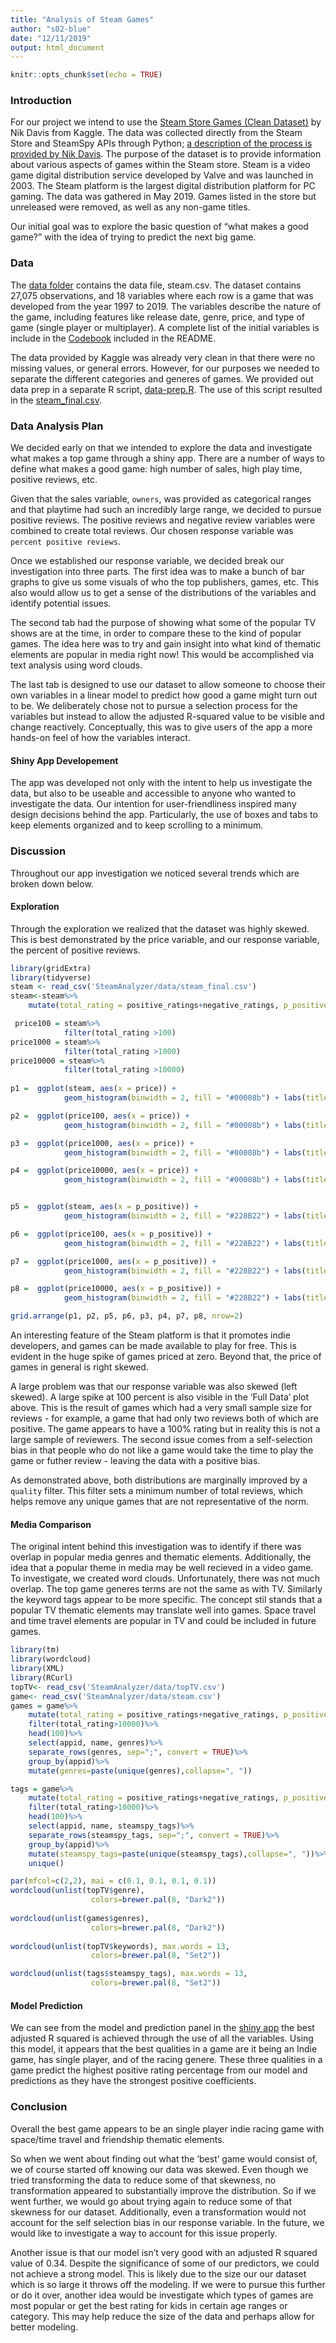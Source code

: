 ```yaml
---
title: "Analysis of Steam Games"
author: "s02-blue"
date: "12/11/2019"
output: html_document
---
```


```r
knitr::opts_chunk$set(echo = TRUE)
```

### Introduction

For our project we intend to use the [Steam Store Games (Clean Dataset)](https://www.kaggle.com/nikdavis/steam-store-games) by Nik Davis from Kaggle. The data was collected directly from the Steam Store and SteamSpy APIs through Python; [a description of the process is provided by Nik Davis](https://nik-davis.github.io/posts/2019/steam-data-collection/). The purpose of the dataset is to provide information about various aspects of games within the Steam store. Steam is a video game digital distribution service developed by Valve and was launched in 2003. The Steam platform is the largest digital distribution platform for PC gaming. The data was gathered in May 2019. Games listed in the store but unreleased were removed, as well as any non-game titles.

Our initial goal was to explore the basic question of "what makes a good game?" with the idea of trying to predict the next big game.

### Data

The [data folder](https://github.com/sta518/team-project-s02-blue/tree/master/SteamAnalyzer/data) contains the data file, steam.csv. The dataset contains 27,075 observations, and 18 variables where each row is a game that was developed from the year 1997 to 2019. The variables describe the nature of the game, including features like release date, genre, price, and type of game (single player or multiplayer). A complete list of the initial variables is include in the [Codebook](https://github.com/sta518/team-project-s02-blue/blob/master/README.md) included in the README. 

The data provided by Kaggle was already very clean in that there were no missing values, or general errors. However, for our purposes we needed to separate the different categories and generes of games. We provided out data prep in a separate R script, [data-prep.R](https://github.com/sta518/team-project-s02-blue/blob/master/data-prep.R). The use of this script resulted in the [steam_final.csv](https://github.com/sta518/team-project-s02-blue/blob/master/SteamAnalyzer/data/steam_final.csv).

### Data Analysis Plan

We decided early on that we intended to explore the data and investigate what makes a top game through a shiny app. There are a number of ways to define what makes a good game: high number of sales, high play time, positive reviews, etc. 

Given that the sales variable, `owners`, was provided as categorical ranges and that playtime had such an incredibly large range, we decided to pursue positive reviews. The positive reviews and negative review variables were combined to create total reviews. Our chosen response variable was `percent positive reviews`.

Once we established our response variable, we decided break our investigation into three parts. The first idea was to make a bunch of bar graphs to give us some visuals of who the top publishers, games, etc. This also would allow us to get a sense of the distributions of the variables and identify potential issues.  

The second tab had the purpose of showing what some of the popular TV shows are at the time, in order to compare these to the kind of popular games. The idea here was to try and gain insight into what kind of thematic elements are popular in media right now! This would be accomplished via text analysis using word clouds. 

The last tab is designed to use our dataset to allow someone to choose their own variables in a linear model to predict how good a game might turn out to be. We deliberately chose not to pursue a selection process for the variables but instead to allow the adjusted R-squared value to be visible and change reactively. Conceptually, this was to give users of the app a more hands-on feel of how the variables interact. 

#### Shiny App Developement

The app was developed not only with the intent to help us investigate the data, but also to be useable and accessible to anyone who wanted to investigate the data. Our intention for user-friendliness inspired many design decisions behind the app. Particularly, the use of boxes and tabs to keep elements organized and to keep scrolling to a minimum.

### Discussion

Throughout our app investigation we noticed several trends which are broken down below. 

#### Exploration

Through the exploration we realized that the dataset was highly skewed. This is best demonstrated by the price variable, and our response variable, the percent of positive reviews. 

```r
library(gridExtra)
library(tidyverse)
steam <- read_csv('SteamAnalyzer/data/steam_final.csv')
steam<-steam%>%
    mutate(total_rating = positive_ratings+negative_ratings, p_positive = positive_ratings/total_rating*100)

 price100 = steam%>%
            filter(total_rating >100)
price1000 = steam%>%
            filter(total_rating >1000)
price10000 = steam%>%
            filter(total_rating >10000)
        
p1 =  ggplot(steam, aes(x = price)) +
            geom_histogram(binwidth = 2, fill = "#00008b") + labs(title= "Full Data", y = "Number of Games", x = "Price of Game ($)") + theme_classic() + theme(axis.text.x = element_text(angle = 45, hjust = 1 ), text = element_text(size=10)) 

p2 =  ggplot(price100, aes(x = price)) +
            geom_histogram(binwidth = 2, fill = "#00008b") + labs(title= "100+ Reviews", y = "Number of Games", x = "Price of Game ($)") + theme_classic() + theme(axis.text.x = element_text(angle = 45, hjust = 1 ), text = element_text(size=10)) 

p3 =  ggplot(price1000, aes(x = price)) +
            geom_histogram(binwidth = 2, fill = "#00008b") + labs(title= "1000+ Reviews", y = "Number of Games", x = "Price of Game ($)") + theme_classic() + theme(axis.text.x = element_text(angle = 45, hjust = 1 ), text = element_text(size=10)) 

p4 =  ggplot(price10000, aes(x = price)) +
            geom_histogram(binwidth = 2, fill = "#00008b") + labs(title= "10000+ Reviews",y = "Number of Games", x = "Price of Game ($)") + theme_classic() + theme(axis.text.x = element_text(angle = 45, hjust = 1 ), text = element_text(size=10)) 


p5 =  ggplot(steam, aes(x = p_positive)) +
            geom_histogram(binwidth = 2, fill = "#228B22") + labs(title= "Full Data", y = "Number of Games", x = "% Positive Reviews") + theme_classic() + theme(axis.text.x = element_text(angle = 45, hjust = 1 ), text = element_text(size=10)) 

p6 =  ggplot(price100, aes(x = p_positive)) +
            geom_histogram(binwidth = 2, fill = "#228B22") + labs(title= "100+ Reviews", y = "Number of Games", x = "% Positive Reviews") + theme_classic() + theme(axis.text.x = element_text(angle = 45, hjust = 1 ), text = element_text(size=10)) 

p7 =  ggplot(price1000, aes(x = p_positive)) +
            geom_histogram(binwidth = 2, fill = "#228B22") + labs(title= "1000+ Reviews", y = "Number of Games", x = "% Positive Reviews") + theme_classic() + theme(axis.text.x = element_text(angle = 45, hjust = 1 ), text = element_text(size=10)) 

p8 =  ggplot(price10000, aes(x = p_positive)) +
            geom_histogram(binwidth = 2, fill = "#228B22") + labs(title= "10000+ Reviews", y = "Number of Games", x = "% Positive Reviews") + theme_classic() + theme(axis.text.x = element_text(angle = 45, hjust = 1 ), text = element_text(size=10)) 

grid.arrange(p1, p2, p5, p6, p3, p4, p7, p8, nrow=2)
```

An interesting feature of the Steam platform is that it promotes indie developers, and games can be made available to play for free. This is evident in the huge spike of games priced at zero. Beyond that, the price of games in general is right skewed. 

A large problem was that our response variable was also skewed (left skewed). A large spike at 100 percent is also visible in the 'Full Data' plot above. This is the result of games which had a very small sample size for reviews - for example, a game that had only two reviews both of which are positive. The game appears to have a 100% rating but in reality this is not a large sample of reviewers. The second issue comes from a self-selection bias in that people who do not like a game would take the time to play the game or futher review - leaving the data with a positive bias. 

As demonstrated above, both distributions are marginally improved by a `quality` filter. This filter sets a minimum number of total reviews, which helps remove any unique games that are not representative of the norm. 



#### Media Comparison

The original intent behind this investigation was to identify if there was overlap in popular media genres and thematic elements. Additionally, the idea that a popular theme in media may be well recieved in a video game. To investigate, we created word clouds. Unfortunately, there was not much overlap. The top game generes terms are not the same as with TV. Similarly the keyword tags appear to be more specific. The concept stil stands that a popular TV thematic elements may translate well into games. Space travel and time travel elements are popular in TV and could be included in future games.

```r
library(tm)
library(wordcloud)
library(XML)
library(RCurl)
topTV<- read_csv('SteamAnalyzer/data/topTV.csv')
game<- read_csv('SteamAnalyzer/data/steam.csv')
games = game%>%
    mutate(total_rating = positive_ratings+negative_ratings, p_positive = positive_ratings/total_rating*100)%>%
    filter(total_rating>10000)%>%
    head(100)%>%
    select(appid, name, genres)%>%
    separate_rows(genres, sep=";", convert = TRUE)%>%
    group_by(appid)%>%
    mutate(genres=paste(unique(genres),collapse=", "))

tags = game%>%
    mutate(total_rating = positive_ratings+negative_ratings, p_positive = positive_ratings/total_rating*100)%>%
    filter(total_rating>10000)%>%
    head(100)%>%
    select(appid, name, steamspy_tags)%>%
    separate_rows(steamspy_tags, sep=";", convert = TRUE)%>%
    group_by(appid)%>%
    mutate(steamspy_tags=paste(unique(steamspy_tags),collapse=", "))%>%
    unique()
```

```r
par(mfcol=c(2,2), mai = c(0.1, 0.1, 0.1, 0.1))
wordcloud(unlist(topTV$genre),
                  colors=brewer.pal(8, "Dark2"))
          
wordcloud(unlist(games$genres),
                  colors=brewer.pal(8, "Dark2"))
        
wordcloud(unlist(topTV$keywords), max.words = 13,
                  colors=brewer.pal(8, "Set2"))

wordcloud(unlist(tags$steamspy_tags), max.words = 13,
                  colors=brewer.pal(8, "Set2"))
```


#### Model Prediction

We can see from the model and prediction panel in the [shiny app](https://github.com/sta518/team-project-s02-blue/tree/master/SteamAnalyzer) the best adjusted R squared is achieved through the use of all the variables. Using this model, it appears that the best qualities in a game are it being an Indie game, has single player, and of the racing genere. These three qualities in a game predict the highest positive rating percentage from our model and predictions as they have the strongest positive coefficients. 

### Conclusion

Overall the best game appears to be an single player indie racing game with space/time travel and friendship thematic elements. 

So when we went about finding out what the ‘best’ game would consist of, we of course started off knowing our data was skewed. Even though we tried transforming the data to reduce some of that skewness, no transformation appeared to substantially improve the distribution. So if we went further, we would go about trying again to reduce some of that skewness for our dataset. Additionally, even a transformation would not account for the self selection bias in our response variable. In the future, we would like to investigate a way to account for this issue properly.

Another issue is that our model isn't very good with an adjusted R squared value of 0.34. Despite the significance of some of our predictors, we could not achieve a strong model. This is likely due to the size our our dataset which is so large it throws off the modeling. If we were to pursue this further or do it over, another idea would be investigate which types of games are most popular or get the best rating for kids in certain age ranges or category. This may help reduce the size of the data and perhaps allow for better modeling. 

